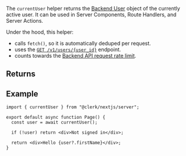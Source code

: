The `currentUser` helper returns the [Backend User](/docs/references/backend/types/backend-user) object of the currently active user. It can be used in Server Components, Route Handlers, and Server Actions.

Under the hood, this helper:

- calls `fetch()`, so it is automatically deduped per request.
- uses the [`GET /v1/users/{user_id}`](/docs/reference/backend-api/tag/Users#operation/GetUser) endpoint.
- counts towards the [Backend API request rate limit](/docs/backend-requests/resources/rate-limits#rate-limits).

## Returns

## Example

```tsx {{ filename: 'app/page.tsx' }}
import { currentUser } from "@clerk/nextjs/server";

export default async function Page() {
  const user = await currentUser();

  if (!user) return <div>Not signed in</div>;

  return <div>Hello {user?.firstName}</div>;
}
```

